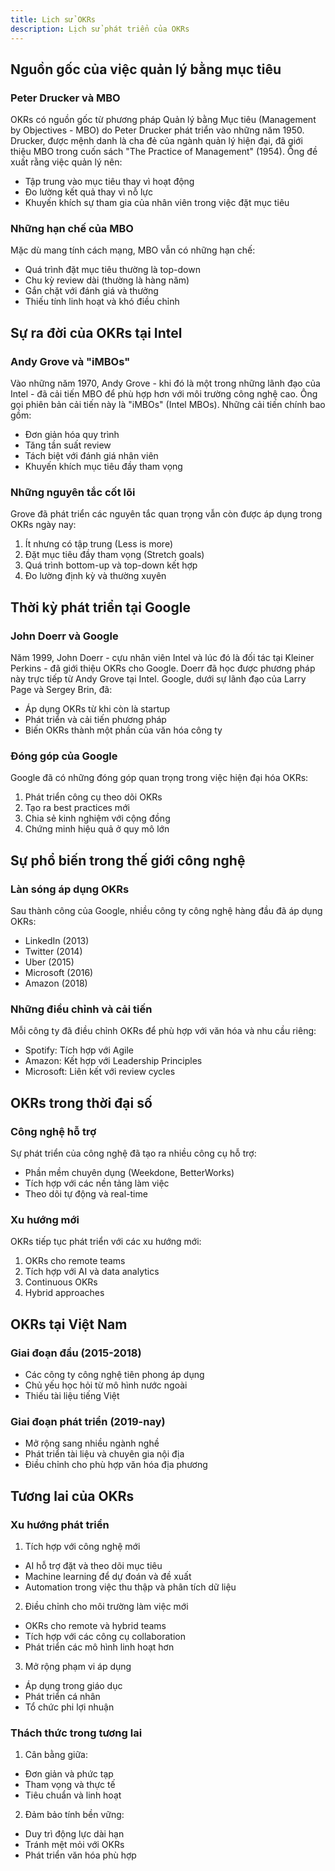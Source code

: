 ```yaml
---
title: Lịch sử OKRs
description: Lịch sử phát triển của OKRs
---
```


## Nguồn gốc của việc quản lý bằng mục tiêu

### Peter Drucker và MBO
OKRs có nguồn gốc từ phương pháp Quản lý bằng Mục tiêu (Management by Objectives - MBO) do Peter Drucker phát triển vào những năm 1950. Drucker, được mệnh danh là cha đẻ của ngành quản lý hiện đại, đã giới thiệu MBO trong cuốn sách "The Practice of Management" (1954). Ông đề xuất rằng việc quản lý nên:
- Tập trung vào mục tiêu thay vì hoạt động
- Đo lường kết quả thay vì nỗ lực
- Khuyến khích sự tham gia của nhân viên trong việc đặt mục tiêu

### Những hạn chế của MBO
Mặc dù mang tính cách mạng, MBO vẫn có những hạn chế:
- Quá trình đặt mục tiêu thường là top-down
- Chu kỳ review dài (thường là hàng năm)
- Gắn chặt với đánh giá và thưởng
- Thiếu tính linh hoạt và khó điều chỉnh

## Sự ra đời của OKRs tại Intel

### Andy Grove và "iMBOs"
Vào những năm 1970, Andy Grove - khi đó là một trong những lãnh đạo của Intel - đã cải tiến MBO để phù hợp hơn với môi trường công nghệ cao. Ông gọi phiên bản cải tiến này là "iMBOs" (Intel MBOs). Những cải tiến chính bao gồm:
- Đơn giản hóa quy trình
- Tăng tần suất review
- Tách biệt với đánh giá nhân viên
- Khuyến khích mục tiêu đầy tham vọng

### Những nguyên tắc cốt lõi
Grove đã phát triển các nguyên tắc quan trọng vẫn còn được áp dụng trong OKRs ngày nay:
1. Ít nhưng có tập trung (Less is more)
2. Đặt mục tiêu đầy tham vọng (Stretch goals)
3. Quá trình bottom-up và top-down kết hợp
4. Đo lường định kỳ và thường xuyên

## Thời kỳ phát triển tại Google

### John Doerr và Google
Năm 1999, John Doerr - cựu nhân viên Intel và lúc đó là đối tác tại Kleiner Perkins - đã giới thiệu OKRs cho Google. Doerr đã học được phương pháp này trực tiếp từ Andy Grove tại Intel. Google, dưới sự lãnh đạo của Larry Page và Sergey Brin, đã:
- Áp dụng OKRs từ khi còn là startup
- Phát triển và cải tiến phương pháp
- Biến OKRs thành một phần của văn hóa công ty

### Đóng góp của Google
Google đã có những đóng góp quan trọng trong việc hiện đại hóa OKRs:
1. Phát triển công cụ theo dõi OKRs
2. Tạo ra best practices mới
3. Chia sẻ kinh nghiệm với cộng đồng
4. Chứng minh hiệu quả ở quy mô lớn

## Sự phổ biến trong thế giới công nghệ

### Làn sóng áp dụng OKRs
Sau thành công của Google, nhiều công ty công nghệ hàng đầu đã áp dụng OKRs:
- LinkedIn (2013)
- Twitter (2014)
- Uber (2015)
- Microsoft (2016)
- Amazon (2018)

### Những điều chỉnh và cải tiến
Mỗi công ty đã điều chỉnh OKRs để phù hợp với văn hóa và nhu cầu riêng:
- Spotify: Tích hợp với Agile
- Amazon: Kết hợp với Leadership Principles
- Microsoft: Liên kết với review cycles

## OKRs trong thời đại số

### Công nghệ hỗ trợ
Sự phát triển của công nghệ đã tạo ra nhiều công cụ hỗ trợ:
- Phần mềm chuyên dụng (Weekdone, BetterWorks)
- Tích hợp với các nền tảng làm việc
- Theo dõi tự động và real-time

### Xu hướng mới
OKRs tiếp tục phát triển với các xu hướng mới:
1. OKRs cho remote teams
2. Tích hợp với AI và data analytics
3. Continuous OKRs
4. Hybrid approaches

## OKRs tại Việt Nam

### Giai đoạn đầu (2015-2018)
- Các công ty công nghệ tiên phong áp dụng
- Chủ yếu học hỏi từ mô hình nước ngoài
- Thiếu tài liệu tiếng Việt

### Giai đoạn phát triển (2019-nay)
- Mở rộng sang nhiều ngành nghề
- Phát triển tài liệu và chuyên gia nội địa
- Điều chỉnh cho phù hợp văn hóa địa phương

## Tương lai của OKRs

### Xu hướng phát triển
1. Tích hợp với công nghệ mới
- AI hỗ trợ đặt và theo dõi mục tiêu
- Machine learning để dự đoán và đề xuất
- Automation trong việc thu thập và phân tích dữ liệu

2. Điều chỉnh cho môi trường làm việc mới
- OKRs cho remote và hybrid teams
- Tích hợp với các công cụ collaboration
- Phát triển các mô hình linh hoạt hơn

3. Mở rộng phạm vi áp dụng
- Áp dụng trong giáo dục
- Phát triển cá nhân
- Tổ chức phi lợi nhuận

### Thách thức trong tương lai
1. Cân bằng giữa:
- Đơn giản và phức tạp
- Tham vọng và thực tế
- Tiêu chuẩn và linh hoạt

2. Đảm bảo tính bền vững:
- Duy trì động lực dài hạn
- Tránh mệt mỏi với OKRs
- Phát triển văn hóa phù hợp